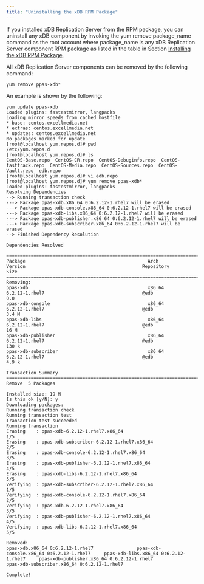 ```yaml
---
title: "Uninstalling the xDB RPM Package"
---
```


<div id="uninstalling_xdb_rpm_package" class="registered_link"></div>

If you installed xDB Replication Server from the RPM package, you can uninstall any xDB component by invoking the yum remove package_name command as the root account where package_name is any xDB Replication Server component RPM package as listed in the table in Section [Installing the xDB RPM Package](03_installing_rpm_package/#installing_rpm_package).

All xDB Replication Server components can be removed by the following command:

`yum remove ppas-xdb*`

An example is shown by the following:

```text
yum update ppas-xdb
Loaded plugins: fastestmirror, langpacks
Loading mirror speeds from cached hostfile
* base: centos.excellmedia.net
* extras: centos.excellmedia.net
* updates: centos.excellmedia.net
No packages marked for update
[root@localhost yum.repos.d]# pwd
/etc/yum.repos.d
[root@localhost yum.repos.d]# ls
CentOS-Base.repo  CentOS-CR.repo  CentOS-Debuginfo.repo  CentOS-fasttrack.repo  CentOS-Media.repo  CentOS-Sources.repo  CentOS-Vault.repo  edb.repo
[root@localhost yum.repos.d]# vi edb.repo
[root@localhost yum.repos.d]# yum remove ppas-xdb*
Loaded plugins: fastestmirror, langpacks
Resolving Dependencies
--> Running transaction check
---> Package ppas-xdb.x86_64 0:6.2.12-1.rhel7 will be erased
---> Package ppas-xdb-console.x86_64 0:6.2.12-1.rhel7 will be erased
---> Package ppas-xdb-libs.x86_64 0:6.2.12-1.rhel7 will be erased
---> Package ppas-xdb-publisher.x86_64 0:6.2.12-1.rhel7 will be erased
---> Package ppas-xdb-subscriber.x86_64 0:6.2.12-1.rhel7 will be erased
--> Finished Dependency Resolution

Dependencies Resolved

=========================================================================================================================================================================================
Package                                             Arch                                   Version                                           Repository                            Size
=========================================================================================================================================================================================
Removing:
ppas-xdb                                            x86_64                                 6.2.12-1.rhel7                                    @edb                                 0.0
ppas-xdb-console                                    x86_64                                 6.2.12-1.rhel7                                    @edb                                 3.4 M
ppas-xdb-libs                                       x86_64                                 6.2.12-1.rhel7                                    @edb                                  16 M
ppas-xdb-publisher                                  x86_64                                 6.2.12-1.rhel7                                    @edb                                 130 k
ppas-xdb-subscriber                                 x86_64                                 6.2.12-1.rhel7                                    @edb                                 4.9 k

Transaction Summary
=========================================================================================================================================================================================
Remove  5 Packages

Installed size: 19 M
Is this ok [y/N]: y
Downloading packages:
Running transaction check
Running transaction test
Transaction test succeeded
Running transaction
Erasing    : ppas-xdb-6.2.12-1.rhel7.x86_64                                                                                                                                        1/5
Erasing    : ppas-xdb-subscriber-6.2.12-1.rhel7.x86_64                                                                                                                             2/5
Erasing    : ppas-xdb-console-6.2.12-1.rhel7.x86_64                                                                                                                                3/5
Erasing    : ppas-xdb-publisher-6.2.12-1.rhel7.x86_64                                                                                                                              4/5
Erasing    : ppas-xdb-libs-6.2.12-1.rhel7.x86_64                                                                                                                                   5/5
Verifying  : ppas-xdb-subscriber-6.2.12-1.rhel7.x86_64                                                                                                                             1/5
Verifying  : ppas-xdb-console-6.2.12-1.rhel7.x86_64                                                                                                                                2/5
Verifying  : ppas-xdb-6.2.12-1.rhel7.x86_64                                                                                                                                        3/5
Verifying  : ppas-xdb-publisher-6.2.12-1.rhel7.x86_64                                                                                                                              4/5
Verifying  : ppas-xdb-libs-6.2.12-1.rhel7.x86_64                                                                                                                                   5/5

Removed:
ppas-xdb.x86_64 0:6.2.12-1.rhel7                ppas-xdb-console.x86_64 0:6.2.12-1.rhel7     ppas-xdb-libs.x86_64 0:6.2.12-1.rhel7     ppas-xdb-publisher.x86_64 0:6.2.12-1.rhel7
ppas-xdb-subscriber.x86_64 0:6.2.12-1.rhel7

Complete!
```
